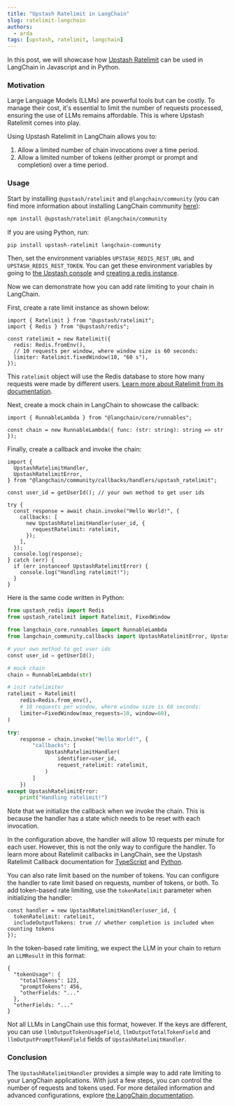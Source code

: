 ```yaml
---
title: "Upstash Ratelimit in LangChain"
slug: ratelimit-langchain
authors:
  - arda
tags: [upstash, ratelimit, langchain]
---
```


In this post, we will showcase how [Upstash Ratelimit](https://upstash.com/docs/oss/sdks/ts/ratelimit/overview) can be used in LangChain in Javascript and in Python.

### Motivation

Large Language Models (LLMs) are powerful tools but can be costly. To manage their cost, it's essential to limit the number of requests processed, ensuring the use of LLMs remains affordable. This is where Upstash Ratelimit comes into play.

Using Upstash Ratelimit in LangChain allows you to:

1. Allow a limited number of chain invocations over a time period.
2. Allow a limited number of tokens (either prompt or prompt and completion) over a time period.

### Usage

Start by installing `@upstash/ratelimit` and `@langchain/community` (you can find more information about installing LangChain community [here](https://js.langchain.com/v0.2/docs/how_to/installation/#installing-integration-packages)):

```bash
npm install @upstash/ratelimit @langchain/community
```

If you are using Python, run:

```bash
pip install upstash-ratelimit langchain-community
```

Then, set the environment variables `UPSTASH_REDIS_REST_URL` and `UPSTASH_REDIS_REST_TOKEN`. You can get these environment variables by going to [the Upstash console](https://console.upstash.com/redis) and [creating a redis instance](https://upstash.com/docs/redis/overall/getstarted).

Now we can demonstrate how you can add rate limiting to your chain in LangChain.

First, create a rate limit instance as shown below:

```tsx
import { Ratelimit } from "@upstash/ratelimit";
import { Redis } from "@upstash/redis";

const ratelimit = new Ratelimit({
  redis: Redis.fromEnv(),
  // 10 requests per window, where window size is 60 seconds:
  limiter: Ratelimit.fixedWindow(10, "60 s"),
});
```

This `ratelimit` object will use the Redis database to store how many requests were made by different users. [Learn more about Ratelimit from its documentation](https://upstash.com/docs/oss/sdks/ts/ratelimit/overview).

Next, create a mock chain in LangChain to showcase the callback:

```tsx
import { RunnableLambda } from "@langchain/core/runnables";

const chain = new RunnableLambda({ func: (str: string): string => str });
```

Finally, create a callback and invoke the chain:

```tsx
import {
  UpstashRatelimitHandler,
  UpstashRatelimitError,
} from "@langchain/community/callbacks/handlers/upstash_ratelimit";

const user_id = getUserId(); // your own method to get user ids

try {
  const response = await chain.invoke("Hello World!", {
    callbacks: [
      new UpstashRatelimitHandler(user_id, {
        requestRatelimit: ratelimit,
      });
    ],
  });
  console.log(response);
} catch (err) {
  if (err instanceof UpstashRatelimitError) {
    console.log("Handling ratelimit!");
  }
}
```

Here is the same code written in Python:

```py
from upstash_redis import Redis
from upstash_ratelimit import Ratelimit, FixedWindow

from langchain_core.runnables import RunnableLambda
from langchain_community.callbacks import UpstashRatelimitError, UpstashRatelimitHandler

# your own method to get user ids
const user_id = getUserId();

# mock chain
chain = RunnableLambda(str)

# init ratelimiter
ratelimit = Ratelimit(
    redis=Redis.from_env(),
    # 10 requests per window, where window size is 60 seconds:
    limiter=FixedWindow(max_requests=10, window=60),
)

try:
    response = chain.invoke("Hello World!", {
        "callbacks": [
            UpstashRatelimitHandler(
                identifier=user_id,
                request_ratelimit: ratelimit,
            )
        ]
    })
except UpstashRatelimitError:
    print("Handling ratelimit!")

```

Note that we initialize the callback when we invoke the chain. This is because the handler has a state which needs to be reset with each invocation.

In the configuration above, the handler will allow 10 requests per minute for each user. However, this is not the only way to configure the handler. To learn more about Ratelimit callbacks in LangChain, see the Upstash Ratelimit Callback documentation for [TypeScript](https://js.langchain.com/v0.2/docs/integrations/callbacks/upstash_ratelimit_callback) and [Python](https://python.langchain.com/v0.2/docs/integrations/callbacks/upstash_ratelimit/).

You can also rate limit based on the number of tokens. You can configure the handler to rate limit based on requests, number of tokens, or both. To add token-based rate limiting, use the `tokenRatelimit` parameter when initializing the handler:

```tsx
const handler = new UpstashRatelimitHandler(user_id, {
  tokenRatelimit: ratelimit,
  includeOutputTokens: true // whether completion is included when counting tokens
});
```

In the token-based rate limiting, we expect the LLM in your chain to return an `LLMResult` in this format:

```
{
  "tokenUsage": {
    "totalTokens": 123,
    "promptTokens": 456,
    "otherFields: "..."
  },
  "otherFields: "..."
}
```

Not all LLMs in LangChain use this format, however. If the keys are different, you can use `llmOutputTokenUsageField`, `llmOutputTotalTokenField` and `llmOutputPromptTokenField` fields of `UpstashRatelimitHandler`.

### Conclusion

The `UpstashRatelimitHandler` provides a simple way to add rate limiting to your LangChain applications. With just a few steps, you can control the number of requests and tokens used. For more detailed information and advanced configurations, explore [the LangChain documentation](https://js.langchain.com/v0.2/docs/integrations/callbacks/upstash_ratelimit_callback).
